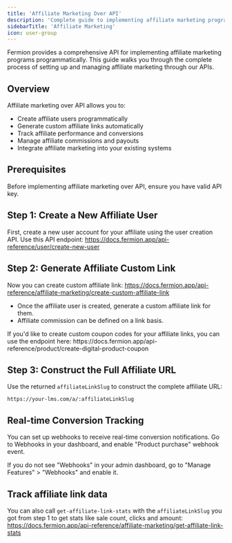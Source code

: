 ```yaml
---
title: 'Affiliate Marketing Over API'
description: 'Complete guide to implementing affiliate marketing programmatically using Fermion APIs'
sidebarTitle: 'Affiliate Marketing'
icon: user-group
---
```


Fermion provides a comprehensive API for implementing affiliate marketing programs programmatically. This guide walks you through the complete process of setting up and managing affiliate marketing through our APIs.

## Overview

Affiliate marketing over API allows you to:

-   Create affiliate users programmatically
-   Generate custom affiliate links automatically
-   Track affiliate performance and conversions
-   Manage affiliate commissions and payouts
-   Integrate affiliate marketing into your existing systems

## Prerequisites

Before implementing affiliate marketing over API, ensure you have valid API key.

## Step 1: Create a New Affiliate User

First, create a new user account for your affiliate using the user creation API. Use this API endpoint: https://docs.fermion.app/api-reference/user/create-new-user

## Step 2: Generate Affiliate Custom Link

Now you can create custom affiliate link: https://docs.fermion.app/api-reference/affiliate-marketing/create-custom-affiliate-link

-   Once the affiliate user is created, generate a custom affiliate link for them.
-   Affiliate commission can be defined on a link basis.

<Note>
	If you'd like to create custom coupon codes for your affiliate links, you
	can use the endpoint here:
	https://docs.fermion.app/api-reference/product/create-digital-product-coupon
</Note>

## Step 3: Construct the Full Affiliate URL

Use the returned `affiliateLinkSlug` to construct the complete affiliate URL:

```
https://your-lms.com/a/:affiliateLinkSlug
```

## Real-time Conversion Tracking

You can set up webhooks to receive real-time conversion notifications. Go to Webhooks in your dashboard, and enable "Product purchase" webhook event.

<Info>
	If you do not see "Webhooks" in your admin dashboard, go to "Manage
	Features" > "Webhooks" and enable it.
</Info>

## Track affiliate link data

You can also call `get-affiliate-link-stats` with the `affiliateLinkSlug` you got from step 1 to get stats like sale count, clicks and amount: https://docs.fermion.app/api-reference/affiliate-marketing/get-affiliate-link-stats
